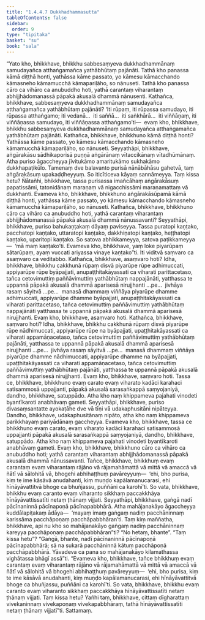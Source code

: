 ```yaml
---
title: "1.4.4.7 Dukkhadhammasutta"
tableOfContents: false
sidebar:
  order: 9
type: "tipitaka"
basket: "su"
book: "sala"
---
```



<DynamicBreadcrumb />

<Division number="244" book="sala" bookNo="13" page="393">

<Paragraph number="1047" book="sala">
“Yato kho, bhikkhave, bhikkhu sabbesaṃyeva dukkhadhammānaṃ samudayañca atthaṅgamañca yathābhūtaṃ pajānāti. Tathā kho panassa kāmā diṭṭhā honti, yathāssa kāme passato, yo kāmesu kāmacchando kāmasneho kāmamucchā kāmapariḷāho, so nānuseti. Tathā kho panassa cāro ca vihāro ca anubuddho hoti, yathā carantaṃ viharantaṃ abhijjhādomanassā pāpakā akusalā dhammā nānusenti.
</Paragraph>

<Paragraph number="1048" book="sala">
Kathañca, bhikkhave, sabbesaṃyeva dukkhadhammānaṃ samudayañca atthaṅgamañca yathābhūtaṃ pajānāti? ‘Iti rūpaṃ, iti rūpassa samudayo, iti rūpassa atthaṅgamo; iti vedanā…  iti saññā…  iti saṅkhārā…  iti viññāṇaṃ, iti viññāṇassa samudayo, iti viññāṇassa atthaṅgamo’ti—  evaṃ kho, bhikkhave, bhikkhu sabbesaṃyeva dukkhadhammānaṃ samudayañca atthaṅgamañca yathābhūtaṃ pajānāti.
</Paragraph>

<Paragraph number="1049" book="sala">
Kathañca, bhikkhave, bhikkhuno kāmā diṭṭhā honti? Yathāssa kāme passato, yo kāmesu kāmacchando kāmasneho kāmamucchā kāmapariḷāho, so nānuseti. Seyyathāpi, bhikkhave, aṅgārakāsu sādhikaporisā puṇṇā aṅgārānaṃ vītaccikānaṃ vītadhūmānaṃ. Atha puriso āgaccheyya jīvitukāmo amaritukāmo sukhakāmo dukkhapaṭikūlo. Tamenaṃ dve balavanto purisā nānābāhāsu gahetvā, taṃ aṅgārakāsuṃ upakaḍḍheyyuṃ. So iticīticeva kāyaṃ sannāmeyya. Taṃ kissa hetu? Ñātañhi, bhikkhave, tassa purisassa imañcāhaṃ aṅgārakāsuṃ papatissāmi, tatonidānaṃ maraṇaṃ vā nigacchissāmi maraṇamattaṃ vā dukkhanti. Evameva kho, bhikkhave, bhikkhuno aṅgārakāsūpamā kāmā diṭṭhā honti, yathāssa kāme passato, yo kāmesu kāmacchando kāmasneho kāmamucchā kāmapariḷāho, so nānuseti.
</Paragraph>

<Paragraph number="1050" book="sala">
Kathañca, bhikkhave, bhikkhuno cāro ca vihāro ca anubuddho hoti, yathā carantaṃ viharantaṃ abhijjhādomanassā pāpakā akusalā dhammā nānussavanti? Seyyathāpi, bhikkhave, puriso bahukaṇṭakaṃ dāyaṃ paviseyya. Tassa puratopi kaṇṭako, pacchatopi kaṇṭako, uttaratopi kaṇṭako, dakkhiṇatopi kaṇṭako, heṭṭhatopi kaṇṭako, uparitopi kaṇṭako. So satova abhikkameyya, satova paṭikkameyya—  ‘mā maṃ kaṇṭako’ti. Evameva kho, bhikkhave, yaṃ loke piyarūpaṃ sātarūpaṃ, ayaṃ vuccati ariyassa vinaye kaṇṭako”ti. Iti viditvā saṃvaro ca asaṃvaro ca veditabbo.
</Paragraph>

<Paragraph number="1051" book="sala">
Kathañca, bhikkhave, asaṃvaro hoti? Idha, bhikkhave, bhikkhu cakkhunā rūpaṃ disvā piyarūpe rūpe adhimuccati, appiyarūpe rūpe byāpajjati, anupaṭṭhitakāyassati ca viharati parittacetaso, tañca cetovimuttiṃ paññāvimuttiṃ yathābhūtaṃ nappajānāti, yatthassa te uppannā pāpakā akusalā dhammā aparisesā nirujjhanti …pe…  jivhāya rasaṃ sāyitvā …pe…  manasā dhammaṃ viññāya piyarūpe dhamme adhimuccati, appiyarūpe dhamme byāpajjati, anupaṭṭhitakāyassati ca viharati parittacetaso, tañca cetovimuttiṃ paññāvimuttiṃ yathābhūtaṃ nappajānāti yatthassa te uppannā pāpakā akusalā dhammā aparisesā nirujjhanti. Evaṃ kho, bhikkhave, asaṃvaro hoti.
</Paragraph>

<Paragraph number="1052" book="sala">
Kathañca, bhikkhave, saṃvaro hoti? Idha, bhikkhave, bhikkhu cakkhunā rūpaṃ disvā piyarūpe rūpe nādhimuccati, appiyarūpe rūpe na byāpajjati, upaṭṭhitakāyassati ca viharati appamāṇacetaso, tañca cetovimuttiṃ paññāvimuttiṃ yathābhūtaṃ pajānāti, yatthassa te uppannā pāpakā akusalā dhammā aparisesā nirujjhanti …pe…  jivhāya rasaṃ sāyitvā …pe…  manasā dhammaṃ viññāya piyarūpe dhamme nādhimuccati, appiyarūpe dhamme na byāpajjati, upaṭṭhitakāyassati ca viharati appamāṇacetaso, tañca cetovimuttiṃ paññāvimuttiṃ yathābhūtaṃ pajānāti, yatthassa te uppannā pāpakā akusalā dhammā aparisesā nirujjhanti. Evaṃ kho, bhikkhave, saṃvaro hoti.
</Paragraph>

<Paragraph number="1053" book="sala">
Tassa ce, bhikkhave, bhikkhuno evaṃ carato evaṃ viharato kadāci karahaci satisammosā uppajjanti, pāpakā akusalā sarasaṅkappā saṃyojaniyā, dandho, bhikkhave, satuppādo. Atha kho naṃ khippameva pajahati vinodeti byantīkaroti anabhāvaṃ gameti.
</Paragraph>

<Paragraph number="1054" book="sala">
Seyyathāpi, bhikkhave, puriso divasaṃsantatte ayokaṭāhe dve vā tīṇi vā udakaphusitāni nipāteyya. Dandho, bhikkhave, udakaphusitānaṃ nipāto, atha kho naṃ khippameva parikkhayaṃ pariyādānaṃ gaccheyya. Evameva kho, bhikkhave, tassa ce bhikkhuno evaṃ carato, evaṃ viharato kadāci karahaci satisammosā uppajjanti pāpakā akusalā sarasaṅkappā saṃyojaniyā, dandho, bhikkhave, satuppādo. Atha kho naṃ khippameva pajahati vinodeti byantīkaroti anabhāvaṃ gameti. Evaṃ kho, bhikkhave, bhikkhuno cāro ca vihāro ca anubuddho hoti; yathā carantaṃ viharantaṃ abhijjhādomanassā pāpakā akusalā dhammā nānussavanti. Tañce, bhikkhave, bhikkhuṃ evaṃ carantaṃ evaṃ viharantaṃ rājāno vā rājamahāmattā vā mittā vā amaccā vā ñātī vā sālohitā vā, bhogehi abhihaṭṭhuṃ pavāreyyuṃ—  ‘ehi, bho purisa, kiṃ te ime kāsāvā anudahanti, kiṃ muṇḍo kapālamanucarasi, ehi hīnāyāvattitvā bhoge ca bhuñjassu, puññāni ca karohī’ti. So vata, bhikkhave, bhikkhu evaṃ caranto evaṃ viharanto sikkhaṃ paccakkhāya hīnāyāvattissatīti netaṃ ṭhānaṃ vijjati.
</Paragraph>

<Paragraph number="1055" book="sala">
Seyyathāpi, bhikkhave, gaṅgā nadī pācīnaninnā pācīnapoṇā pācīnapabbhārā. Atha mahājanakāyo āgaccheyya kuddālapiṭakaṃ ādāya—  ‘mayaṃ imaṃ gaṅgaṃ nadiṃ pacchāninnaṃ karissāma pacchāpoṇaṃ pacchāpabbhāran’ti. Taṃ kiṃ maññatha, bhikkhave, api nu kho so mahājanakāyo gaṅgaṃ nadiṃ pacchāninnaṃ kareyya pacchāpoṇaṃ pacchāpabbhāran”ti? “No hetaṃ, bhante”. “Taṃ kissa hetu”? “Gaṅgā, bhante, nadī pācīnaninnā pācīnapoṇā pācīnapabbhārā; sā na sukarā pacchāninnā kātuṃ pacchāpoṇā pacchāpabbhārā. Yāvadeva ca pana so mahājanakāyo kilamathassa vighātassa bhāgī assā”ti. “Evameva kho, bhikkhave, tañce bhikkhuṃ evaṃ carantaṃ evaṃ viharantaṃ rājāno vā rājamahāmattā vā mittā vā amaccā vā ñātī vā sālohitā vā bhogehi abhihaṭṭhuṃ pavāreyyuṃ—  ‘ehi, bho purisa, kiṃ te ime kāsāvā anudahanti, kiṃ muṇḍo kapālamanucarasi, ehi hīnāyāvattitvā bhoge ca bhuñjassu, puññāni ca karohī’ti. So vata, bhikkhave, bhikkhu evaṃ caranto evaṃ viharanto sikkhaṃ paccakkhāya hīnāyāvattissatīti netaṃ ṭhānaṃ vijjati. Taṃ kissa hetu? Yañhi taṃ, bhikkhave, cittaṃ dīgharattaṃ vivekaninnaṃ vivekapoṇaṃ vivekapabbhāraṃ, tathā hīnāyāvattissatīti netaṃ ṭhānaṃ vijjatī”ti.

</Paragraph>
</Division>

<Paragraph number="1056" type="center" book="sala">
Sattamaṃ.
</Paragraph>